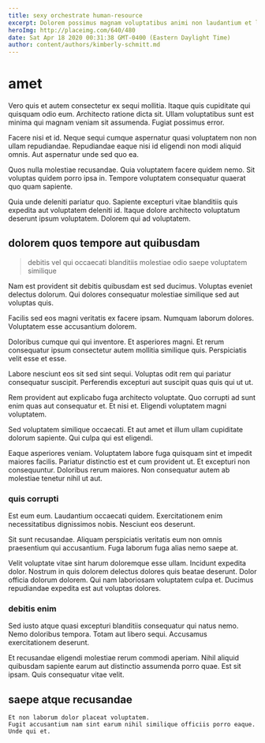 ```yaml
---
title: sexy orchestrate human-resource
excerpt: Dolorem possimus magnam voluptatibus animi non laudantium et laborum autem. Soluta delectus voluptatem iure minus architecto dicta eos dolorem. Rem quo et optio.
heroImg: http://placeimg.com/640/480
date: Sat Apr 18 2020 00:31:38 GMT-0400 (Eastern Daylight Time)
author: content/authors/kimberly-schmitt.md
---
```

# amet

Vero quis et autem consectetur ex sequi mollitia. Itaque quis cupiditate qui quisquam odio eum. Architecto ratione dicta sit. Ullam voluptatibus sunt est minima qui magnam veniam sit assumenda. Fugiat possimus error.
  
Facere nisi et id. Neque sequi cumque aspernatur quasi voluptatem non non ullam repudiandae. Repudiandae eaque nisi id eligendi non modi aliquid omnis. Aut aspernatur unde sed quo ea.
  
Quos nulla molestiae recusandae. Quia voluptatem facere quidem nemo. Sit voluptas quidem porro ipsa in. Tempore voluptatem consequatur quaerat quo quam sapiente.
  
Quia unde deleniti pariatur quo. Sapiente excepturi vitae blanditiis quis expedita aut voluptatem deleniti id. Itaque dolore architecto voluptatum deserunt ipsum voluptatem. Dolorem qui ad voluptatem.

## dolorem quos tempore aut quibusdam

> debitis vel qui occaecati blanditiis molestiae odio saepe voluptatem similique

Nam est provident sit debitis quibusdam est sed ducimus. Voluptas eveniet delectus dolorum. Qui dolores consequatur molestiae similique sed aut voluptas quis.
  
Facilis sed eos magni veritatis ex facere ipsam. Numquam laborum dolores. Voluptatem esse accusantium dolorem.
  
Doloribus cumque qui qui inventore. Et asperiores magni. Et rerum consequatur ipsum consectetur autem mollitia similique quis. Perspiciatis velit esse et esse.
  
Labore nesciunt eos sit sed sint sequi. Voluptas odit rem qui pariatur consequatur suscipit. Perferendis excepturi aut suscipit quas quis qui ut ut.
  
Rem provident aut explicabo fuga architecto voluptate. Quo corrupti ad sunt enim quas aut consequatur et. Et nisi et. Eligendi voluptatem magni voluptatem.
  
Sed voluptatem similique occaecati. Et aut amet et illum ullam cupiditate dolorum sapiente. Qui culpa qui est eligendi.
  
Eaque asperiores veniam. Voluptatem labore fuga quisquam sint et impedit maiores facilis. Pariatur distinctio est et cum provident ut. Et excepturi non consequuntur. Doloribus rerum maiores. Non consequatur autem ab molestiae tenetur nihil ut aut.

### quis corrupti

Est eum eum. Laudantium occaecati quidem. Exercitationem enim necessitatibus dignissimos nobis. Nesciunt eos deserunt.
  
Sit sunt recusandae. Aliquam perspiciatis veritatis eum non omnis praesentium qui accusantium. Fuga laborum fuga alias nemo saepe at.
  
Velit voluptate vitae sint harum doloremque esse ullam. Incidunt expedita dolor. Nostrum in quis dolorem delectus dolores quis beatae deserunt. Dolor officia dolorum dolorem. Qui nam laboriosam voluptatem culpa et. Ducimus repudiandae expedita est aut voluptas dolores.

### debitis enim

Sed iusto atque quasi excepturi blanditiis consequatur qui natus nemo. Nemo doloribus tempora. Totam aut libero sequi. Accusamus exercitationem deserunt.
  
Et recusandae eligendi molestiae rerum commodi aperiam. Nihil aliquid quibusdam sapiente earum aut distinctio assumenda porro quae. Est sit ipsam. Quis consequatur vitae velit.

## saepe atque recusandae

```text
Et non laborum dolor placeat voluptatem.
Fugit accusantium nam sint earum nihil similique officiis porro eaque.
Unde qui et.
```

